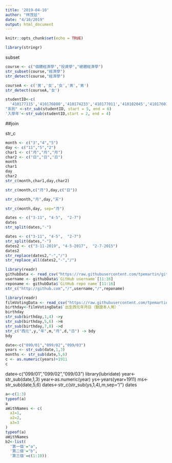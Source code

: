 ```yaml
---
title: '2019-04-10'
author: "林茂廷"
date: "4/10/2019"
output: html_document
---
```


```r
knitr::opts_chunk$set(echo = TRUE)
```

```r
library(stringr)
```
subset
```r
course <- c("個體經濟學","投資學","總體經濟學")
str_subset(course,"經濟學")
str_detect(course,"經濟學")
```

```r
courseA <- c('男','女','女','男','男')
str_detect(courseA,'女')
```
```r
studentID<-c(
  '410177115','410176080','410174233','410177011','410182045','410176014')
"系別" <-str_sub(studentID, start = 5, end = 6)
'入學年'<-str_sub(studentID,start = 2, end = 4)

```
##join

str_c
```r
month <- c("3","4","5")
day <- c("11","5","2")
char1 <- c("月","月","月")
char2 <- c("日","日","日")
month
char1
day
char2
str_c(month,char1,day,char2)
```
```r
str_c(month,c("月"),day,c("日"))

str_c(month,"月",day,"天")

str_c(month,day, sep="月")
```

```r
dates <- c("3-11", "4-5",  "2-7")
dates
str_split(dates,"-")
```
```r
dates <- c("3-11", "4-5",  "2-7")
str_split(dates,"-")
dates2 <- c("3-11-2019", "4-5-2017",  "2-7-2015")
dates2
str_replace(dates2,"-","/")
str_replace_all(dates2,"-","/")
```

```r
library(readr)
githubData <- read_csv("https://raw.githubusercontent.com/tpemartin/github-data/master/githubData.csv")
username <- githubData$`GitHub username`[11:16]
reponame <- githubData$`GitHub repo name`[11:16]
str_c("http://github.com","/",username,"/",reponame)

```
```r
library(readr)
filmVotingData <- read_csv("https://raw.githubusercontent.com/tpemartin/github-data/master/%E7%AC%AC%E4%B8%89%E5%B1%86%E7%B6%93%E6%BF%9F%E6%92%AD%E5%AE%A2%E7%AB%B6%E8%B3%BD%E5%8F%83%E8%B3%BD%E4%BD%9C%E5%93%81%E6%8A%95%E7%A5%A8%E7%B5%90%E6%9E%9C%E6%A8%A3%E6%9C%AC%20-%20Sheet1.csv")
birthday<-filmVotingData$`出生西元年月日（驗證本人用）`
birthday
str_sub(birthday,1,4) ->y
str_sub(birthday,5,6) ->m
str_sub(birthday,7,8) ->d
str_c("西元",y,"年",m,"月",d,"日") -> bdy
bdy
```


```r
date<-c("099/01","099/02","099/03")
years <- str_sub(date,1,3)
months <- str_sub(date,5,6)
c <- as.numeric(years)+1911
c
```
date<-c("099/01","099/02","099/03")
library(lubridate)
year<-str_sub(date,1,3)
year<-as.numeric(year)
ys<-years(year+1911)
ms<-str_sub(date,5,6)
dates<-str_c(str_sub(ys,1,4),m,sep="/")
dates
```r
a<-c(1:3)
typeof(a)
a
aWithNames <- c(
  a1=1,
  a2=2,
  a3=3
)
typeof(a)
aWithNames
b2<-list(
  '第一個'="a",
  '第二個'="b",
  '第三個'=c(1:10))
```


